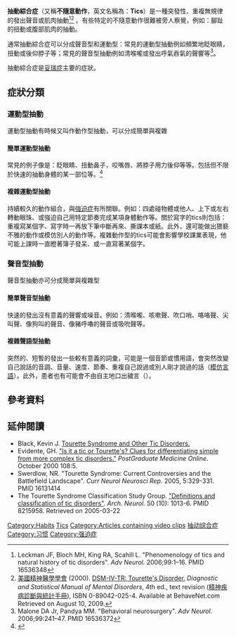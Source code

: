 {{underlinked|time=2019-04-11T04:47:54+00:00}}
{{medref}}
{{medical}}
{{other uses|妥瑞氏症}}
{{Infobox medical condition
 | Name           = Tic
 | Caption        =Motor tics
 | Field          = [[精神醫學|精神醫學]]、[[神經內科|神經內科]]
 | DiseasesDB     = 29465
 | ICD10          = 
 | ICD9           = 
 | ICDO           = 
 | OMIM           = 
 | MedlinePlus    = 
 | eMedicineSubj  = 
 | eMedicineTopic = 
 | MeshID         = D020323
}}{{confused|癲癇|驚厥|昏厥|昏迷|頭暈|眩暈|頭痛|癲癇發作|口吃}}
'''抽動綜合症'''（又稱'''不隨意動作'''，英文名稱為：'''Tics'''）是一種突發性、重複無規律的發出聲音或肌肉抽動<ref name=phenomenology>Leckman JF, Bloch MH, King RA, Scahill L. "Phenomenology of tics and natural history of tic disorders". ''Adv Neurol.'' 2006;99:1–16. PMID 16536348</ref><ref name=BehaveNet>[[美國精神醫學學會|美國精神醫學學會]] (2000). [http://behavenet.com/capsules/disorders/touretteTR.htm DSM-IV-TR: Tourette's Disorder.] {{webarchive|url=https://web.archive.org/web/20090413173204/http://behavenet.com/capsules/disorders/touretteTR.htm |date=2009-04-13 }} ''Diagnostic and Statistical Manual of Mental Disorders'', 4th ed., text revision ([[精神疾病診斷與統計手冊|精神疾病診斷與統計手冊]]), ISBN 0-89042-025-4. Available at BehaveNet.com Retrieved on August 10, 2009.</ref>  。有些特定的不隨意動作很難被旁人察覺，例如：腳趾的扭動或腹部肌肉的抽動。

通常抽動綜合症可以分成聲音型和運動型：常見的運動型抽動例如頻繁地眨眼睛，扭動或後仰脖子等；常見的聲音型抽動例如清喉嚨或發出呼氣吞氣的聲響等<ref>Malone DA Jr, Pandya MM. "Behavioral neurosurgery". ''Adv Neurol.'' 2006;99:241–47. PMID 16536372</ref>。

抽動綜合症是[[妥瑞症|妥瑞症]]主要的症狀。

== 症狀分類 ==

=== 運動型抽動 ===
運動型抽動有時候又叫作動作型抽動，可以分成簡單與複雜

==== 簡單運動型抽動 ====
常見的例子像是：眨眼睛、扭動鼻子，咬嘴唇、將脖子用力後仰等等。包括但不限於快速的抽動身體的某一部位等。<ref>{{Cite web|url=http://gene.hpa.gov.tw/index.php?mo=DiseasePaper&action=paper1_show&cate=Set1&csn=78&sn=421|title=Tourette Syndrome；TS|accessdate=2016-03-14|author=衛生福利部國民健康署|date=|publisher=衛生福利部國民健康署|archive-url=https://web.archive.org/web/20160314220420/http://gene.hpa.gov.tw/index.php?mo=DiseasePaper&action=paper1_show&cate=Set1&csn=78&sn=421|archive-date=2016-03-14|dead-url=yes}}</ref>

==== 複雜運動型抽動 ====
持續較久的動作組合，與[[強迫症|強迫症]]有所關聯。例如：四處碰物體或他人、上下或左右轉動眼珠、或強迫自己用特定節奏完成某項身體動作等。關於寫字的tics則包括：重複寫某個字、寫字時一再放下筆中斷再來、撕課本或紙。此外，還可能做出猥褻不雅的動作或模仿別人的動作等。複雜動作型的tics可能會影響學校課業表現，他可能上課時一直瞪著簿子發呆、或一直寫著某個字。

=== 聲音型抽動 ===
聲音型抽動亦可分成簡單與複雜型

==== 簡單聲音型抽動 ====
快速的發出沒有意義的聲響或噪音。例如：清喉嚨、咳嗽聲、吹口哨、咯咯聲、尖叫聲、像狗叫的聲音、像豬呼嚕的聲音或吸吮聲等。

==== 複雜聲語型抽動 ====
突然的、短暫的發出一些較有意義的詞彙，可能是一個音節或慣用語，會突然改變自己說話的音調、音量、速度、節奏、重複自己說過或別人剛才說過的話（[[模仿言語|模仿言語]]）。此外，患者也有可能會不由自主地口出穢言（{{le|穢語症|Coprolalia}}）。

== 參考資料 ==
{{reflist|2}}

==延伸閱讀==
{{refbegin}}
* Black, Kevin J. [http://www.emedicine.com/neuro/topic664.htm Tourette Syndrome and Other Tic Disorders.] {{Wayback|url=http://www.emedicine.com/neuro/topic664.htm |date=20060301070314 }}
* Evidente, GH. [https://web.archive.org/web/20080731231002/http://www.postgradmed.com/issues/2000/10_00/evidente_tic.shtml "Is it a tic or Tourette's? Clues for differentiating simple from more complex tic disorders."] ''PostGraduate Medicine Online''. October 2000 108:5.
* Swerdlow, NR. "Tourette Syndrome: Current Controversies and the Battlefield Landscape". ''Curr Neurol Neurosci Rep''. 2005, 5:329-331. {{DOI|10.1007/s11910-005-0054-8}} PMID 16131414
* The Tourette Syndrome Classification Study Group. [https://web.archive.org/web/20050322170245/http://www.tsa-usa.org/research/definitions.html "Definitions and classification of tic disorders"]. ''Arch. Neurol.''  50 (10): 1013-6. PMID 8215958. Retrieved on 2005-03-22
{{refend}}

{{Tourette syndrome}}
{{Obsessive–compulsive disorder}}
<!--Categories: please alphbeticize-->

[[Category:Habits|Category:Habits]]
[[Category:Tics|]]
[[Category:Articles_containing_video_clips|Category:Articles containing video clips]]
[[Category:抽动综合症|]]
[[Category:习惯|Category:习惯]]
[[Category:强迫症|Category:强迫症]]
